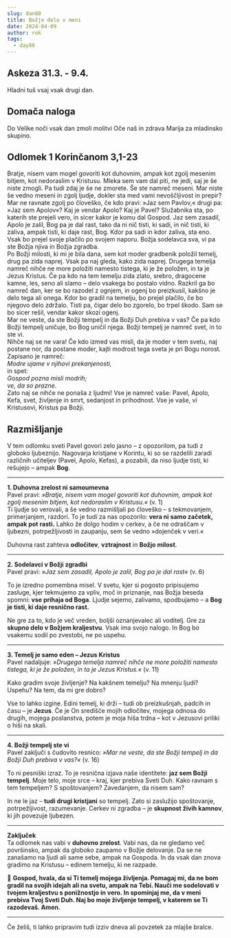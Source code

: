 ```yaml
---
slug: dan80
title: Božje delo v meni
date: 2024-04-09
author: rok
tags:
  - day80
---
```


## Askeza 31.3. - 9.4.

Hladni tuš vsaj vsak drugi dan.

## Domača naloga

Do Velike noči vsak dan zmoli molitvi Oče naš in zdrava Marija za mladinsko skupino.

## Odlomek 1 Korinčanom 3,1-23

Bratje, nisem vam mogel govoriti kot duhovnim, ampak kot zgolj mesenim bitjem, kot nedoraslim v Kristusu. Mleka sem vam dal piti, ne jedi, saj je še niste zmogli. Pa tudi zdaj je še ne zmorete. Še ste namreč meseni. Mar niste še vedno meseni in zgolj ljudje, dokler sta med vami nevoščljivost in prepir? Mar ne ravnate zgolj po človeško, če kdo pravi: »Jaz sem Pavlov,« drugi pa: »Jaz sem Apolov«? Kaj je vendar Apolo? Kaj je Pavel? Služabnika sta, po katerih ste prejeli vero, in sicer kakor je komu dal Gospod. Jaz sem zasadil, Apolo je zalil, Bog pa je dal rast, tako da ni nič tisti, ki sadi, in nič tisti, ki zaliva, ampak tisti, ki daje rast, Bog. Kdor pa sadi in kdor zaliva, sta eno. Vsak bo prejel svoje plačilo po svojem naporu. Božja sodelavca sva, vi pa ste Božja njiva in Božja zgradba.  
Po Božji milosti, ki mi je bila dana, sem kot moder gradbenik položil temelj, drug pa zida naprej. Vsak pa naj gleda, kako zida naprej. Drugega temelja namreč nihče ne more položiti namesto tistega, ki je že položen, in ta je Jezus Kristus. Če pa kdo na tem temelju zida zlato, srebro, dragocene kamne, les, seno ali slamo – delo vsakega bo postalo vidno. Razkril ga bo namreč dan, ker se bo razodel z ognjem, in ogenj bo preizkusil, kakšno je delo tega ali onega. Kdor bo gradil na temelju, bo prejel plačilo, če bo njegovo delo zdržalo. Tisti pa, čigar delo bo zgorelo, bo trpel škodo. Sam se bo sicer rešil, vendar kakor skozi ogenj.  
Mar ne veste, da ste Božji tempelj in da Božji Duh prebiva v vas? Če pa kdo Božji tempelj uničuje, bo Bog uničil njega. Božji tempelj je namreč svet, in to ste vi.  
Nihče naj se ne vara! Če kdo izmed vas misli, da je moder v tem svetu, naj postane nor, da postane moder, kajti modrost tega sveta je pri Bogu norost. Zapisano je namreč:  
_Modre ujame v njihovi prekanjenosti,_  
in spet:  
_Gospod pozna misli modrih;  
ve, da so prazne._  
Zato naj se nihče ne ponaša z ljudmi! Vse je namreč vaše: Pavel, Apolo, Kefa, svet, življenje in smrt, sedanjost in prihodnost. Vse je vaše, vi Kristusovi, Kristus pa Božji.

## Razmišljanje

V tem odlomku sveti Pavel govori zelo jasno – z opozorilom, pa tudi z globoko ljubeznijo. Nagovarja kristjane v Korintu, ki so se razdelili zaradi različnih učiteljev (Pavel, Apolo, Kefas), a pozabili, da niso ljudje tisti, ki rešujejo – ampak **Bog**.

---

**1. Duhovna zrelost ni samoumevna**  
Pavel pravi: _»Bratje, nisem vam mogel govoriti kot duhovnim, ampak kot zgolj mesenim bitjem, kot nedoraslim v Kristusu.«_ (v. 1)  
Ti ljudje so verovali, a še vedno razmišljali po človeško – s tekmovanjem, primerjanjem, razdori. To je tudi za nas opozorilo: **vera ni samo začetek, ampak pot rasti.** Lahko že dolgo hodim v cerkev, a če ne odraščam v ljubezni, potrpežljivosti in zaupanju, sem še vedno »dojenček v veri.«

Duhovna rast zahteva **odločitev**, **vztrajnost** in **Božjo milost**.

---

**2. Sodelavci v Božji zgradbi**  
Pavel pravi: _»Jaz sem zasadil, Apolo je zalil, Bog pa je dal rast«_ (v. 6)

To je izredno pomembna misel. V svetu, kjer si pogosto pripisujemo zasluge, kjer tekmujemo za vpliv, moč in priznanje, nas Božja beseda spomni: **vse prihaja od Boga**. Ljudje sejemo, zalivamo, spodbujamo – a **Bog je tisti, ki daje resnično rast.**

Ne gre za to, kdo je več vreden, boljši oznanjevalec ali voditelj. Gre za **skupno delo v Božjem kraljestvu**. Vsak ima svojo nalogo. In Bog bo vsakemu sodil po zvestobi, ne po uspehu.

---

**3. Temelj je samo eden – Jezus Kristus**  
Pavel nadaljuje: _»Drugega temelja namreč nihče ne more položiti namesto tistega, ki je že položen, in ta je Jezus Kristus.«_ (v. 11)

Kako gradim svoje življenje? Na kakšnem temelju? Na mnenju ljudi? Uspehu? Na tem, da mi gre dobro?

Vse to lahko izgine. Edini temelj, ki drži – tudi ob preizkušnjah, padcih in času – je **Jezus**. Če je On središče mojih odločitev, mojega odnosa do drugih, mojega poslanstva, potem je moja hiša trdna – kot v Jezusovi priliki o hiši na skali.

---

**4. Božji tempelj ste vi**  
Pavel zaključi s čudovito resnico: _»Mar ne veste, da ste Božji tempelj in da Božji Duh prebiva v vas?«_ (v. 16)

To ni pesniški izraz. To je resnična izjava naše identitete: **jaz sem Božji tempelj**. Moje telo, moje srce – kraj, kjer prebiva Sveti Duh. Kako ravnam s tem tempeljem? S spoštovanjem? Zavedanjem, da nisem sam?

In ne le jaz – **tudi drugi kristjani** so tempelj. Zato si zaslužijo spoštovanje, potrpežljivost, razumevanje. Cerkev ni zgradba – je **skupnost živih kamnov**, ki jih povezuje ljubezen.

---

**Zaključek**  
Ta odlomek nas vabi v **duhovno zrelost**. Vabi nas, da ne gledamo več površinsko, ampak da globoko zaupamo v Božje delovanje. Da se ne zanašamo na ljudi ali same sebe, ampak na Gospoda. In da vsak dan znova gradimo na Kristusu – edinem temelju, ki ne razpade.

🙏 **Gospod, hvala, da si Ti temelj mojega življenja. Pomagaj mi, da ne bom gradil na svojih idejah ali na svetu, ampak na Tebi. Nauči me sodelovati v tvojem kraljestvu s ponižnostjo in vero. In spominjaj me, da v meni prebiva Tvoj Sveti Duh. Naj bo moje življenje tempelj, v katerem se Ti razodevaš. Amen.**

---

Če želiš, ti lahko pripravim tudi izziv dneva ali povzetek za mlajše bralce.
